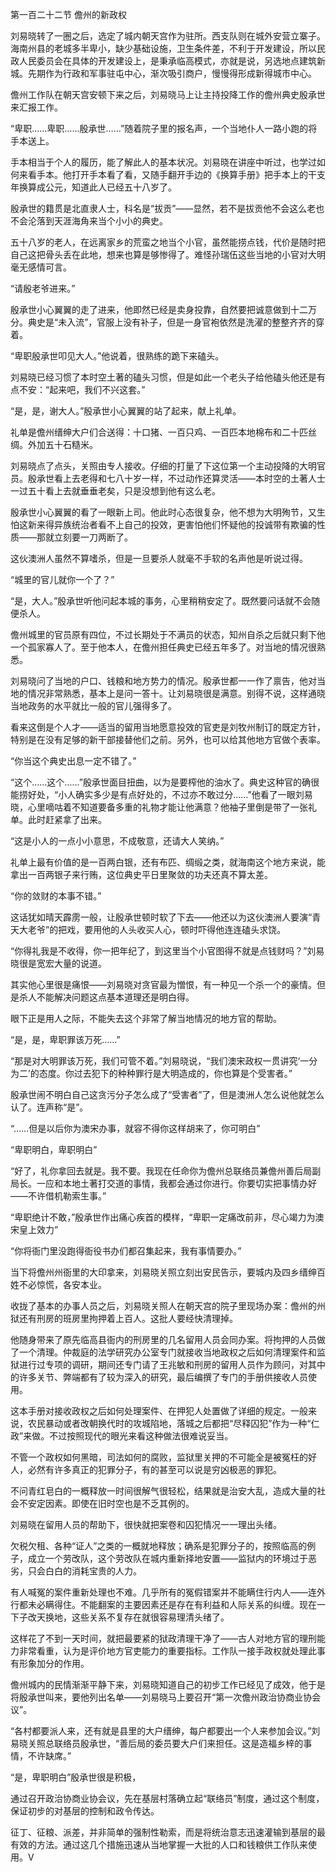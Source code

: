 

第一百二十二节 儋州的新政权

刘易晓转了一圈之后，选定了城内朝天宫作为驻所。西支队则在城外安营立寨子。海南州县的老城多半卑小，缺少基础设施，卫生条件差，不利于开发建设，所以民政人民委员会在具体的开发建设上，是秉承临高模式，亦就是说，另选地点建筑新城。先期作为行政和军事驻屯中心，渐次吸引商户，慢慢得形成新得城市中心。

儋州工作队在朝天宫安顿下来之后，刘易晓马上让主持投降工作的儋州典史殷承世来汇报工作。

“卑职……卑职……殷承世……”随着院子里的报名声，一个当地仆人一路小跑的将手本送上。

手本相当于个人的履历，能了解此人的基本状况。刘易晓在讲座中听过，也学过如何来看手本。他打开手本看了看，又随手翻开手边的《换算手册》把手本上的干支年换算成公元，知道此人已经五十八岁了。

殷承世的籍贯是北直隶人士，科名是“拔贡”――显然，若不是拔贡他不会这么老也不会沦落到天涯海角来当个小小的典史。

五十八岁的老人，在远离家乡的荒蛮之地当个小官，虽然能捞点钱，代价是随时把自己这把骨头丢在此地，想来也算是够惨得了。难怪孙瑞伍这些当地的小官对大明毫无感情可言。

“请殷老爷进来。”

殷承世小心翼翼的走了进来，他即然已经是卖身投靠，自然要把诚意做到十二万分。典史是“未入流”，官服上没有补子，但是一身官袍依然是洗濯的整整齐齐的穿着。

“卑职殷承世叩见大人。”他说着，很熟练的跪下来磕头。

刘易晓已经习惯了本时空土著的磕头习惯，但是如此一个老头子给他磕头他还是有点不安：“起来吧，我们不兴这套。”

“是，是，谢大人。”殷承世小心翼翼的站了起来，献上礼单。

礼单是儋州缙绅大户们合送得：十口猪、一百只鸡、一百匹本地棉布和二十匹丝绸。外加五十石糙米。

刘易晓点了点头，关照由专人接收。仔细的打量了下这位第一个主动投降的大明官员。殷承世看上去老得和七八十岁一样，不过动作还算灵活――本时空的土著人士一过五十看上去就垂垂老矣，只是没想到他有这么老。

殷承世小心翼翼的看了一眼新上司。他此时心态很复杂，他不想为大明殉节，又生怕这新来得异族统治者看不上自己的投效，更害怕他们怀疑他的投诚带有欺骗的性质――那就立刻要一刀两断了。

这伙澳洲人虽然不算嗜杀，但是一旦要杀人就毫不手软的名声他是听说过得。

“城里的官儿就你一个了？”

“是，大人。”殷承世听他问起本城的事务，心里稍稍安定了。既然要问话就不会随便杀人。

儋州城里的官员原有四位，不过长期处于不满员的状态，知州自杀之后就只剩下他一个孤家寡人了。至于他本人，在儋州担任典史已经五年多了。对当地的情况很熟悉。

刘易晓问了当地的户口、钱粮和地方势力的情况。殷承世都一一作了禀告，他对当地的情况非常熟悉，基本上是问一答十。让刘易晓很是满意。别得不说，这样通晓当地政务的水平就比一般的官儿强得多了。

看来这倒是个人才――适当的留用当地愿意投效的官吏是刘牧州制订的既定方针，特别是在没有足够的新干部接替他们之前。另外，也可以给其他地方官做个表率。

“你当这个典史出息一定不错了。”

“这个……这个……”殷承世面目扭曲，以为是要榨他的油水了。典史这种官的确很能捞好处，“小人确实多少是有点好处的，不过亦不敢过分……”他看了一眼刘易晓，心里嘀咕着不知道要备多重的礼物才能让他满意？他袖子里倒是带了一张礼单。此时赶紧拿了出来。

“这是小人的一点小小意思，不成敬意，还请大人笑纳。”

礼单上最有价值的是一百两白银，还有布匹、绸缎之类，就海南这个地方来说，能拿出一百两银子来行贿，这位典史平日里聚敛的功夫还真不算太差。

“你的敛财的本事不错。”

这话犹如晴天霹雳一般，让殷承世顿时软了下去――他还以为这伙澳洲人要演“青天大老爷”的把戏，要用他的人头收买人心，顿时吓得他连连磕头求饶。

“你得礼我是不收得，你一把年纪了，到这里当个小官图得不就是点钱财吗？”刘易晓很是宽宏大量的说道。

其实他心里很是痛恨――刘易晓对贪官最为憎恨，有一种见一个杀一个的豪情。但是杀人不能解决问题这点基本道理还是明白得。

眼下正是用人之际，不能失去这个非常了解当地情况的地方官的帮助。

“是，是，卑职罪该万死……”

“那是对大明罪该万死，我们可管不着。”刘易晓说，“我们澳宋政权一贯讲究‘一分为二’的态度。你过去犯下的种种罪行是大明造成的，你也算是个受害者。”

殷承世闹不明白自己这贪污分子怎么成了“受害者”了，但是澳洲人怎么说他就怎么认了。连声称“是”。

“……但是以后你为澳宋办事，就容不得你这样胡来了，你可明白”

“卑职明白，卑职明白”

“好了，礼你拿回去就是。我不要。我现在任命你为儋州总联络员兼儋州善后局副局长。一应和本地土著打交道的事情，我都会通过你进行。你要切实把事情办好――不许借机勒索生事。”

“卑职绝计不敢，”殷承世作出痛心疾首的模样，“卑职一定痛改前非，尽心竭力为澳宋皇上效力”

“你将衙门里没跑得衙役书办们都召集起来，我有事情要办。”

当下将儋州州衙里的大印拿来，刘易晓关照立刻出安民告示，要城内及四乡缙绅百姓不必惊慌，各安本业。

收拢了基本的办事人员之后，刘易晓关照人在朝天宫的院子里现场办案：儋州的州狱还有刑房的班房里拘押着上百人。这批人要经快清理掉。

他随身带来了原先临高县衙内的刑房里的几名留用人员会同办案。将拘押的人员做了一个清理。仲裁庭的法学研究办公室专门就接收当地政权之后如何清理案件和监狱进行过专项的调研，期间还专门请了王兆敏和刑房的留用人员作为顾问，对其中的许多关节、弊端都有了较为深入的研究，最后编撰了专门的手册供接收人员使用。

这本手册对接收政权之后如何处理案件、在押犯人处置做了详细的规定。一般来说，农民暴动或者改朝换代时的攻城陷地，落城之后都把“尽释囚犯”作为一种“仁政”来做。不过按照现代的眼光来看这种做法很难说妥当。

不管一个政权如何黑暗，司法如何的腐败，监狱里关押的不可能全是被冤枉的好人，必然有许多真正的犯罪分子，有的甚至可以说是穷凶极恶的罪犯。

不问青红皂白的一概释放一时间很解气很轻松，结果就是治安大乱，造成大量的社会不安定因素。即使在旧时空也是不乏其例的。

刘易晓在留用人员的帮助下，很快就把案卷和囚犯情况一一理出头绪。

欠税欠租、各种“证人”之类的一概就地释放；确系是犯罪分子的，按照临高的例子，成立一个劳改队，这个劳改队在城内重新择地安置――监狱内的环境过于恶劣，只会白白的消耗宝贵的人力。

有人喊冤的案件重新处理也不难。几乎所有的冤假错案并不能瞒住行内人――连外行都未必瞒得住。不能翻案的主要因素还是存在有利益和人际关系的纠缠。现在一下子改天换地，这些关系不复存在就很容易理清头绪了。

这样花了不到一天时间，就把最要紧的狱政清理干净了――古人对地方官的理刑能力非常看重，认为是评价地方官吏能力的重要指标。工作队一接手政权就处理此事有形象加分的作用。

儋州城内的民情渐渐平静下来，刘易晓知道自己的初步工作已经见了成效，他于是将殷承世叫来，要他列出名单――刘易晓马上要召开“第一次儋州政治协商业协会议”。

“各村都要派人来，还有就是县里的大户缙绅，每户都要出一个人来参加会议。”刘易晓关照总联络员殷承世，“善后局的委员要大户们来担任。这是造福乡梓的事情，不许缺席。”

“是，卑职明白”殷承世很是积极，

通过召开政治协商业协会议，先在基层村落确立起“联络员”制度，通过这个制度，保证初步的对基层的控制和政令传达。

征丁、征粮、派差，并非简单的强制性勒索，而是将统治意志迅速灌输到基层的最有效的方法。通过这几个措施迅速从当地掌握一大批的人口和钱粮供工作队来使用。V

